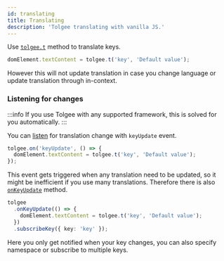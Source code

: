 ```yaml
---
id: translating
title: Translating
description: 'Tolgee translating with vanilla JS.'
---
```


Use [`tolgee.t`](./api/core_package/tolgee#t) method to translate keys.

```ts
domElement.textContent = tolgee.t('key', 'Default value');
```

However this will not update translation in case you change language or update translation through in-context.

### Listening for changes

:::info
If you use Tolgee with any supported framework, this is solved for you automatically.
:::

You can [listen](./api/core_package/tolgee#on) for translation change with `keyUpdate` event.

```ts
tolgee.on('keyUpdate', () => {
  domElement.textContent = tolgee.t('key', 'Default value');
});
```

This event gets triggered when any translation need to be updated, so it might be inefficient if you use many translations. Therefore there is also [`onKeyUpdate`](./api/core_package/tolgee#onkeyupdate) method.

```ts
tolgee
  .onKeyUpdate(() => {
    domElement.textContent = tolgee.t('key', 'Default value');
  })
  .subscribeKey({ key: 'key' });
```

Here you only get notified when your key changes, you can also specify namespace or subscribe to multiple keys.
